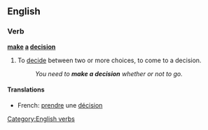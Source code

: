 ==English==

===Verb===
'''[[make]] [[a]] [[decision]]'''

# {{intransitive}} {{idiom}} To [[decide]] between two or more choices, to come to a decision.
#:''You need to '''make a decision''' whether or not to go.''

====Translations====
*French: [[prendre]] une [[décision]]

[[Category:English verbs]]